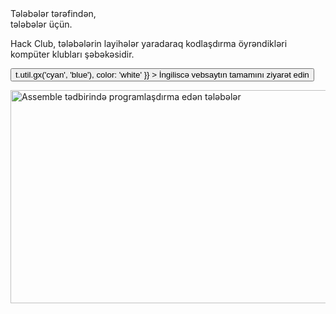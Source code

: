 
<Container variant="copy">

<Heading as="h1">
  Tələbələr tərəfindən, <br />
  tələbələr üçün.
</Heading>

Hack Club, tələbələrin layihələr yaradaraq kodlaşdırma öyrəndikləri kompüter klubları şəbəkəsidir.

<p>
  <Button
    as="a"
    href="https://hackclub.com/?ref=az"
    variant="ctaLg"
    sx={{
      backgroundImage: t => t.util.gx('cyan', 'blue'),
      color: 'white'
    }}
  >
    İngiliscə vebsaytın tamamını ziyarət edin
  </Button>
</p>

<img
  alt="Assemble tədbirində programlaşdırma edən tələbələr"
  src="https://cloud-lapsqbi7m-hack-club-bot.vercel.app/0assemble.jpg"
  width="512"
  height="341"
/>

</Container>
